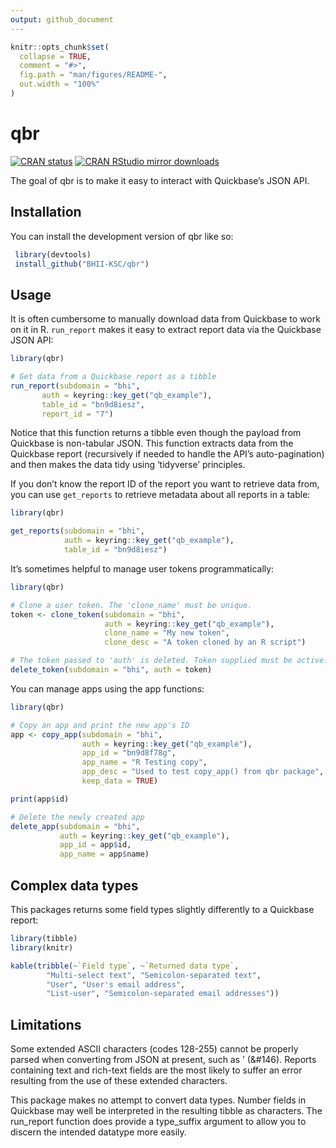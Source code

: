 ```yaml
---
output: github_document
---
```


<!-- README.md is generated from README.Rmd. Please edit that file -->

```r
knitr::opts_chunk$set(
  collapse = TRUE,
  comment = "#>",
  fig.path = "man/figures/README-",
  out.width = "100%"
)
```

# qbr

<!-- badges: start -->
[![CRAN status](https://www.r-pkg.org/badges/version/qbr)](https://cran.r-project.org/package=qbr)
[![CRAN RStudio mirror downloads](http://cranlogs.r-pkg.org/badges/qbr)](https://cran.r-project.org/package=qbr)
<!-- badges: end -->

The goal of qbr is to make it easy to interact with Quickbase's JSON API.

## Installation

You can install the development version of qbr like so:

``` r
 library(devtools)
 install_github("BHII-KSC/qbr")
```

## Usage

It is often cumbersome to manually download data from Quickbase to work on it in R.
`run_report` makes it easy to extract report data via the Quickbase JSON API:

```r
library(qbr)

# Get data from a Quickbase report as a tibble
run_report(subdomain = "bhi",
       auth = keyring::key_get("qb_example"),
       table_id = "bn9d8iesz",
       report_id = "7")

```

Notice that this function returns a tibble even though the payload from Quickbase
is non-tabular JSON. This function extracts data from the Quickbase report 
(recursively if needed to handle the API's auto-pagination) and then makes the
data tidy using 'tidyverse' principles. 


If you don't know the report ID of the report you want to retrieve data from,
you can use `get_reports` to retrieve metadata about all reports in a table:

```r
library(qbr)

get_reports(subdomain = "bhi",
            auth = keyring::key_get("qb_example"),
            table_id = "bn9d8iesz")
```


It's sometimes helpful to manage user tokens programmatically:

```r
library(qbr)

# Clone a user token. The 'clone_name' must be unique. 
token <- clone_token(subdomain = "bhi", 
                     auth = keyring::key_get("qb_example"),
                     clone_name = "My new token",
                     clone_desc = "A token cloned by an R script")

# The token passed to 'auth' is deleted. Token supplied must be active.
delete_token(subdomain = "bhi", auth = token)

```


You can manage apps using the app functions:
```r
library(qbr)

# Copy an app and print the new app's ID
app <- copy_app(subdomain = "bhi",
                auth = keyring::key_get("qb_example"),
          	    app_id = "bn9d8f78g",
          	    app_name = "R Testing copy",
          	    app_desc = "Used to test copy_app() from qbr package",
          	    keep_data = TRUE)

print(app$id)

# Delete the newly created app
delete_app(subdomain = "bhi",
           auth = keyring::key_get("qb_example"),
           app_id = app$id,
           app_name = app$name)

```

## Complex data types

This packages returns some field types slightly differently to a Quickbase report:
```r
library(tibble)
library(knitr)

kable(tribble(~`Field type`, ~`Returned data type`,
        "Multi-select text", "Semicolon-separated text",
        "User", "User's email address",
        "List-user", "Semicolon-separated email addresses"))
```


## Limitations

Some extended ASCII characters (codes 128-255) cannot be properly parsed when 
converting from JSON at present, such as ’ (&#146). Reports containing text and 
rich-text fields are the most likely to suffer an error resulting from the use of 
these extended characters. 

This package makes no attempt to convert data types. Number fields in Quickbase
may well be interpreted in the resulting tibble as characters. The run_report function
does provide a type_suffix argument to allow you to discern the intended datatype
more easily.
 
